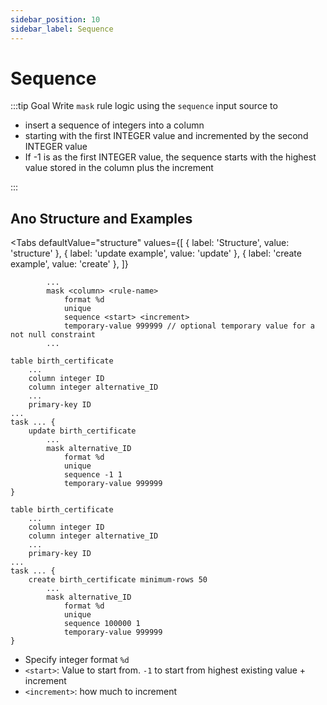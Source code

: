 ```yaml
---
sidebar_position: 10
sidebar_label: Sequence
---
```



# Sequence

:::tip Goal
Write `mask` rule logic using the `sequence` input source to

- insert a sequence of integers into a column
- starting with the first INTEGER value and incremented by the second INTEGER value
- If -1 is as the first INTEGER value, the sequence starts with the highest value stored in the column plus the increment

:::

## Ano Structure and Examples

<Tabs
  defaultValue="structure"
  values={[
    { label: 'Structure', value: 'structure' },
    { label: 'update example', value: 'update' },
	{ label: 'create example', value: 'create' },
  ]}
>

<TabItem value="structure">

```ano
        ...
        mask <column> <rule-name>
            format %d
            unique
            sequence <start> <increment>
            temporary-value 999999 // optional temporary value for a not null constraint
        ...
```

</TabItem>

<TabItem value="update">

```ano
table birth_certificate
    ...
    column integer ID
    column integer alternative_ID
    ...
    primary-key ID
...
task ... {
    update birth_certificate
        ...
		mask alternative_ID
			format %d
			unique
			sequence -1 1
			temporary-value 999999
}
```

</TabItem>

<TabItem value="create">

```ano
table birth_certificate
    ...
    column integer ID
    column integer alternative_ID
    ...
    primary-key ID
...
task ... {
	create birth_certificate minimum-rows 50
        ...
		mask alternative_ID
			format %d
			unique
			sequence 100000 1
			temporary-value 999999
}
```

</TabItem>

</Tabs>

- Specify integer format `%d`
- `<start>`: Value to start from. `-1` to start from highest existing value + increment
- `<increment>`: how much to increment
